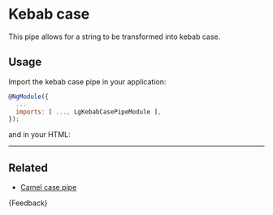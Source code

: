 
<Meta title="Helpers/Pipes/Kebab case/Guide" />

# Kebab case

This pipe allows for a string to be transformed into kebab case.

## Usage
Import the kebab case pipe in your application:

```js
@NgModule({
  ...
  imports: [ ..., LgKebabCasePipeModule ],
});
```

and in your HTML:

<Source id="helpers-pipes-kebab-case-examples--kebab-case-pipe-story"></Source>

---

## Related

- [Camel case pipe](./?path=/docs/helpers-pipes-camel-case-guide--docs)

<Markdown>{Feedback}</Markdown>
